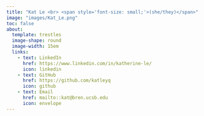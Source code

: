 ```yaml
---
title: "Kat Le <br> <span style='font-size: small;'>(she/they)</span>"
image: "images/Kat_Le.png"
toc: false
about: 
  template: trestles
  image-shape: round
  image-width: 15em
  links:
    - text: LinkedIn
      href: https://www.linkedin.com/in/katherine-le/
      icon: linkedin
    - text: GitHub
      href: https://github.com/katleyq
      icon: github
    - text: Email
      href: mailto::kat@bren.ucsb.edu
      icon: envelope
---
```


